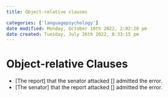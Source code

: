 ```yaml
---
title: Object-relative clauses

categories: ['languagepsychology']
date modified: Monday, October 10th 2022, 2:02:20 pm
date created: Tuesday, July 26th 2022, 8:33:15 pm
---
```


# Object-relative Clauses
- [The report] that the senator attacked [] admitted the error.
- [The senator] that the report attacked [] admitted the error.



